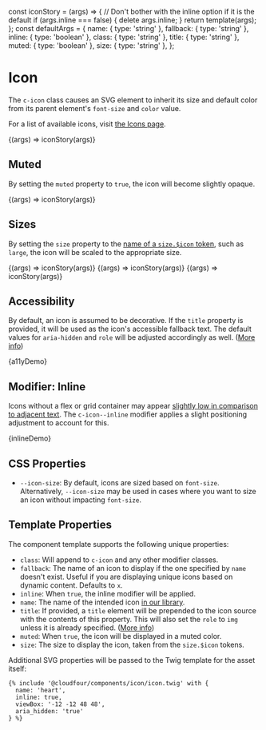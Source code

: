 const iconStory = (args) => {
  // Don't bother with the inline option if it is the default
  if (args.inline === false) {
    delete args.inline;
  }
  return template(args);
};
const defaultArgs = {
  name: { type: 'string' },
  fallback: { type: 'string' },
  inline: { type: 'boolean' },
  class: { type: 'string' },
  title: { type: 'string' },
  muted: { type: 'boolean' },
  size: { type: 'string' },
};

<Meta title="Components/Icon" />

# Icon

The `c-icon` class causes an SVG element to inherit its size and default color from its parent element's `font-size` and `color` value.

For a list of available icons, visit [the Icons page](/docs/design-icons--page).

<Canvas>
  <Story
    name="Basic"
    args={{
      name: 'heart',
      inline: false,
    }}
    argTypes={defaultArgs}
  >
    {(args) => iconStory(args)}
  </Story>
</Canvas>

## Muted

By setting the `muted` property to `true`, the icon will become slightly opaque.

<Canvas>
  <Story
    name="Muted"
    args={{
      name: 'heart',
      inline: false,
      muted: true,
    }}
    argTypes={defaultArgs}
  >
    {(args) => iconStory(args)}
  </Story>
</Canvas>

## Sizes

By setting the `size` property to the [name of a `size.$icon` token](/docs/design-tokens-size--page), such as `large`, the icon will be scaled to the appropriate size.

<Canvas>
  <Story
    name="Medium Size"
    args={{
      name: 'heart',
      size: 'medium',
    }}
    argTypes={defaultArgs}
  >
    {(args) => iconStory(args)}
  </Story>
  <Story
    name="Large Size"
    args={{
      name: 'heart',
      size: 'large',
    }}
    argTypes={defaultArgs}
  >
    {(args) => iconStory(args)}
  </Story>
  <Story
    name="X-Large Size"
    args={{
      name: 'heart',
      size: 'x-large',
    }}
    argTypes={defaultArgs}
  >
    {(args) => iconStory(args)}
  </Story>
</Canvas>

## Accessibility

By default, an icon is assumed to be decorative. If the `title` property is provided, it will be used as the icon's accessible fallback text. The default values for `aria-hidden` and `role` will be adjusted accordingly as well. ([More info](https://css-tricks.com/accessible-svgs/#aa-example-1-standalone-icon-meaningful))

<Canvas>
  <Story
    name="Accessibility"
    parameters={{ docs: { source: { code: a11yDemoSource } } }}
  >
    {a11yDemo}
  </Story>
</Canvas>

## Modifier: Inline

Icons without a flex or grid container may appear [slightly low in comparison to adjacent text](https://cloudfour.com/thinks/some-imaginary-css/#align-to-typeface-median). The `c-icon--inline` modifier applies a slight positioning adjustment to account for this.

<Canvas>
  <Story
    name="Inline"
    parameters={{ docs: { source: { code: inlineDemoSource } } }}
  >
    {inlineDemo}
  </Story>
</Canvas>

## CSS Properties

- `--icon-size`: By default, icons are sized based on `font-size`. Alternatively, `--icon-size` may be used in cases where you want to size an icon without impacting `font-size`.

## Template Properties

The component template supports the following unique properties:

- `class`: Will append to `c-icon` and any other modifier classes.
- `fallback`: The name of an icon to display if the one specified by `name` doesn't exist. Useful if you are displaying unique icons based on dynamic content. Defaults to `x`.
- `inline`: When `true`, the inline modifier will be applied.
- `name`: The name of the intended icon [in our library](/docs/design-icons--page).
- `title`: If provided, a `title` element will be prepended to the icon source with the contents of this property. This will also set the `role` to `img` unless it is already specified. ([More info](https://css-tricks.com/accessible-svgs/#aa-example-1-standalone-icon-meaningful))
- `muted`: When `true`, the icon will be displayed in a muted color.
- `size`: The size to display the icon, taken from the `size.$icon` tokens.

Additional SVG properties will be passed to the Twig template for the asset itself:

```twig
{% include '@cloudfour/components/icon/icon.twig' with {
  name: 'heart',
  inline: true,
  viewBox: '-12 -12 48 48',
  aria_hidden: 'true'
} %}
```
